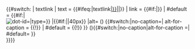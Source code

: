 {{#switch:{{{type|}}}
| textlink | text = <span class="brai_cell" title="{{#ifeq:{{{caption|}}} | no-caption || {{#ifeq:{{{caption|}}} | alt-for-caption || {{{caption|}}}}}{{{character|}}} ({{{character name|}}})}}&#x20;{{{unicode-id|}}}" style="background:{{#ifeq:{{{dot-id|0}}}|900|transparent|{{#if:{{{bg|}}}|{{{bg|}}}|#eaecf0}}}}; {{#if:{{{size|}}}|font-size:{{{size|}}};}}<!-- blank to default, set here -->">{{#ifeq:{{{type|}}}|textlink|[[{{braille cell/dot-id2article|{{{dot-id|}}}}}|{{{character|}}}]]|{{{character|}}}}}</span>
| link = {{#if:{{{dot-id|}}}|{{braille cell/dot-id2article|{{{dot-id|}}}}}}}
| #default = {{#if:{{{dot-id|}}}|<!--
-->[[File:{{braille cell/dot-id2filename|dot-id={{{dot-id|}}}|type={{{type|}}}}}<!--
-->|{{#if:{{{size|}}}|{{{size|}}}|40px}}<!-- blank to default (40px), set here
-->|alt={{{character|}}} ({{{character name|}}})&#x20;<!--
-->{{#switch:{{{caption|}}}|no-caption=| alt-for-caption = {{!}} | #default = {{!}}{{{caption|}}} }}{{{character|}}} ({{{character name|}}}){{#switch:{{{caption|}}}|no-caption|alt-for-caption =| #default=&#x20;{{{unicode-id|}}}}}<!--
-->]]}}}}